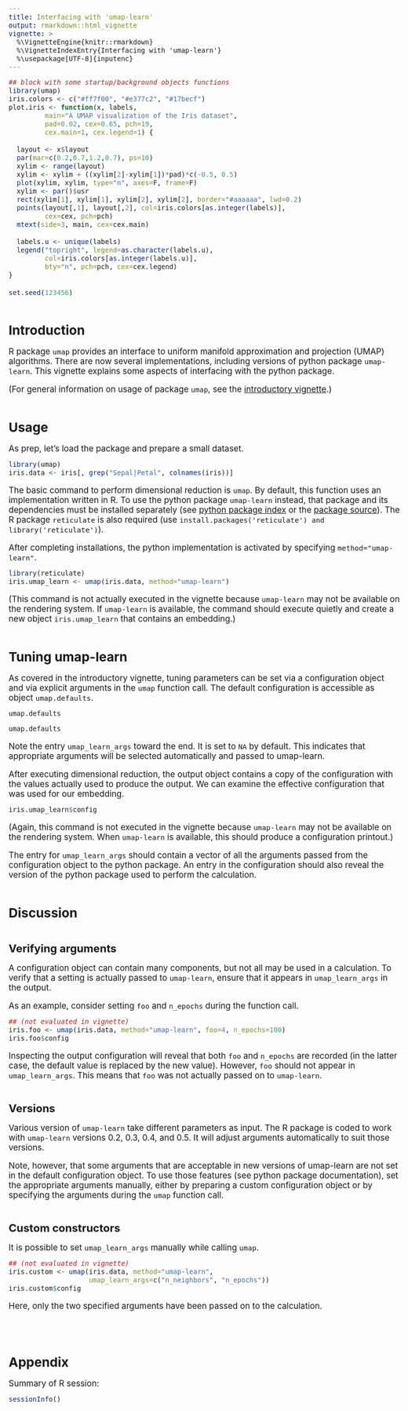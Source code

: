 ```yaml
---
title: Interfacing with 'umap-learn'
output: rmarkdown::html_vignette
vignette: >
  %\VignetteEngine{knitr::rmarkdown}
  %\VignetteIndexEntry{Interfacing with 'umap-learn'}
  %\usepackage[UTF-8]{inputenc}
---
```


<style>
h1.title {
  margin-top: 1em;
  margin-bottom: 1.5em;
}
h2 {
  font-size: 26px;
}
h3 {
  font-size: 22px;
}
h2, h3 {
  margin-top: 2em;
  margin-bottom: 0.7em;
}
p {
  font-size: 17px;
  margin-bottom: 0.7em;
}
pre {
  font-size: 16px;
  line-height: 1.35;
}
body {
  max-width: 800px;
}
</style>



```r
## block with some startup/background objects functions
library(umap)
iris.colors <- c("#ff7f00", "#e377c2", "#17becf")
plot.iris <- function(x, labels,
         main="A UMAP visualization of the Iris dataset",
         pad=0.02, cex=0.65, pch=19,
         cex.main=1, cex.legend=1) {

  layout <- x$layout
  par(mar=c(0.2,0.7,1.2,0.7), ps=10)
  xylim <- range(layout)
  xylim <- xylim + ((xylim[2]-xylim[1])*pad)*c(-0.5, 0.5)
  plot(xylim, xylim, type="n", axes=F, frame=F)
  xylim <- par()$usr
  rect(xylim[1], xylim[1], xylim[2], xylim[2], border="#aaaaaa", lwd=0.2)
  points(layout[,1], layout[,2], col=iris.colors[as.integer(labels)],
         cex=cex, pch=pch)
  mtext(side=3, main, cex=cex.main)

  labels.u <- unique(labels)
  legend("topright", legend=as.character(labels.u),
         col=iris.colors[as.integer(labels.u)],
         bty="n", pch=pch, cex=cex.legend)
}

set.seed(123456)
```



## Introduction

R package `umap` provides an interface to uniform manifold approximation and projection (UMAP) algorithms. There are now several implementations, including versions of python package `umap-learn`. This vignette explains some aspects of interfacing with the python package.

(For general information on usage of package `umap`, see the [introductory vignette](https://CRAN.R-project.org/package=umap).)



## Usage

As prep, let's load the package and prepare a small dataset.

```r
library(umap)
iris.data <- iris[, grep("Sepal|Petal", colnames(iris))]
```

The basic command to perform dimensional reduction is `umap`. By default, this function uses an implementation written in R. To use the python package `umap-learn` instead, that package and its dependencies must be installed separately (see [python package index](https://pypi.org/project/umap-learn/) or the [package source](https://github.com/lmcinnes/umap)). The R package `reticulate` is also required (use `install.packages('reticulate') and library('reticulate')`).

After completing installations, the python implementation is activated by specifying `method="umap-learn"`.

```r
library(reticulate)
iris.umap_learn <- umap(iris.data, method="umap-learn")
```

(This command is not actually executed in the vignette because `umap-learn` may not be available on the rendering system. If `umap-learn` is available, the command should execute quietly and create a new object `iris.umap_learn` that contains an embedding.)



## Tuning umap-learn

As covered in the introductory vignette, tuning parameters can be set via a configuration object and via explicit arguments in the `umap` function call. The default configuration is accessible as object `umap.defaults`.


```r
umap.defaults
```

```r
umap.defaults
```	

Note the entry `umap_learn_args` toward the end. It is set to `NA` by default. This indicates that appropriate arguments will be selected automatically and passed to umap-learn.

After executing dimensional reduction, the output object contains a copy of the configuration with the values actually used to produce the output. We can examine the effective configuration that was used for our embedding.

```r
iris.umap_learn$config
```
(Again, this command is not executed in the vignette because `umap-learn` may not be available on the rendering system. When `umap-learn` is available, this should produce a configuration printout.)

The entry for `umap_learn_args` should contain a vector of all the arguments passed from the configuration object to the python package. An entry in the configuration should also reveal the version of the python package used to perform the calculation.




## Discussion

### Verifying arguments

A configuration object can contain many components, but not all may be used in a calculation. To verify that a setting is actually passed to `umap-learn`, ensure that it appears in `umap_learn_args` in the output.

As an example, consider setting `foo` and `n_epochs` during the function call. 

```r
## (not evaluated in vignette)
iris.foo <- umap(iris.data, method="umap-learn", foo=4, n_epochs=100)
iris.foo$config
```

Inspecting the output configuration will reveal that both `foo` and `n_epochs` are recorded (in the latter case, the default value is replaced by the new value). However, `foo` should not appear in `umap_learn_args`. This means that `foo` was not actually passed on to `umap-learn`.


### Versions

Various version of `umap-learn` take different parameters as input. The R package is coded to work with `umap-learn` versions 0.2, 0.3, 0.4, and 0.5. It will adjust arguments automatically to suit those versions.

Note, however, that some arguments that are acceptable in new versions of umap-learn are not set in the default configuration object. To use those features (see python package documentation), set the appropriate arguments manually, either by preparing a custom configuration object or by specifying the arguments during the `umap` function call.



### Custom constructors

It is possible to set `umap_learn_args` manually while calling `umap`.

```r
## (not evaluated in vignette) 
iris.custom <- umap(iris.data, method="umap-learn",
                    umap_learn_args=c("n_neighbors", "n_epochs"))
iris.custom$config
```

Here, only the two specified arguments have been passed on to the calculation.




&nbsp;

## Appendix

Summary of R session:

```r
sessionInfo()
```

&nbsp;